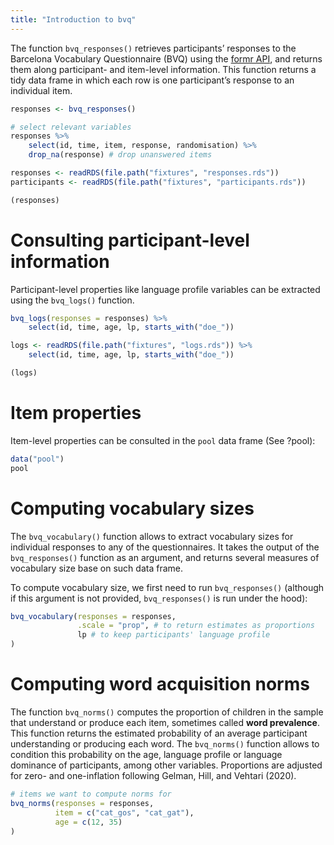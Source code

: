 ```yaml
---
title: "Introduction to bvq"
---
```


The function `bvq_responses()` retrieves participants' responses to the Barcelona Vocabulary Questionnaire (BVQ) using the [formr API](https://formr.org/documentation), and returns them along participant- and item-level information. This function returns a tidy data frame in which each row is one participant's response to an individual item. 

```r
responses <- bvq_responses()

# select relevant variables
responses %>%
    select(id, time, item, response, randomisation) %>%
    drop_na(response) # drop unanswered items
```

```r
responses <- readRDS(file.path("fixtures", "responses.rds"))
participants <- readRDS(file.path("fixtures", "participants.rds"))

(responses)
```

# Consulting participant-level information

Participant-level properties like language profile variables can be extracted using the `bvq_logs()` function.

```r
bvq_logs(responses = responses) %>% 
    select(id, time, age, lp, starts_with("doe_"))
```

```r
logs <- readRDS(file.path("fixtures", "logs.rds")) %>% 
    select(id, time, age, lp, starts_with("doe_"))

(logs)
```

# Item properties

Item-level properties can be consulted in the `pool` data frame (See ?pool):

```r
data("pool")
pool
```

# Computing vocabulary sizes

The `bvq_vocabulary()` function allows to extract vocabulary sizes for individual responses to any of the questionnaires. It takes the output of the `bvq_responses()` function as an argument, and returns several measures of vocabulary size base on such data frame.

To compute vocabulary size, we first need to run `bvq_responses()` (although if this argument is not provided, `bvq_responses()` is run under the hood):

```r
bvq_vocabulary(responses = responses,
               .scale = "prop", # to return estimates as proportions
               lp # to keep participants' language profile
)
```

# Computing word acquisition norms

The function `bvq_norms()` computes the proportion of children in the sample that understand or produce each item, sometimes called **word prevalence**. This function returns the estimated probability of an average participant understanding or producing each word. The `bvq_norms()` function allows to condition this probability on the age, language profile or language dominance of participants, among other variables. Proportions are adjusted for zero- and one-inflation following Gelman, Hill, and Vehtari (2020).

```r
# items we want to compute norms for
bvq_norms(responses = responses,
          item = c("cat_gos", "cat_gat"),
          age = c(12, 35)
)
```

